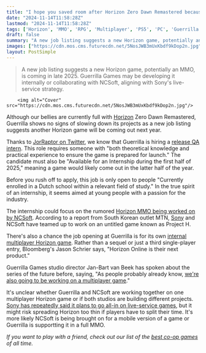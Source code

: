 ```yaml
---
title: "I hope you saved room after Horizon Zero Dawn Remastered because the Horizon MMO could be on its way as early as next year"
date: "2024-11-14T11:58:28Z"
lastmod: "2024-11-14T11:58:28Z"
tags: ['Horizon', 'MMO', 'RPG', 'Multiplayer', 'PS5', 'PC', 'Guerrilla Games', 'Sony', 'NCSoft', 'Live Service']
draft: false
summary: "A new job listing suggests a new Horizon game, potentially an MMO, is coming in late 2025.  Guerrilla Games may be developing it internally or collaborating with NCSoft, aligning with Sony's live-service strategy."
images: ["https://cdn.mos.cms.futurecdn.net/5NosJWB3mUxKbdf9kDop2n.jpg"]
layout: PostSimple
---
```

> A new job listing suggests a new Horizon game, potentially an MMO, is coming in late 2025.  Guerrilla Games may be developing it internally or collaborating with NCSoft, aligning with Sony's live-service strategy.


        <img alt="Cover" src="https://cdn.mos.cms.futurecdn.net/5NosJWB3mUxKbdf9kDop2n.jpg"/>
        
Although our bellies are currently full with [Horizon](https://www.gamesradar.com/games/rpg/horizon/) Zero Dawn Remastered, Guerrilla shows no signs of slowing down its projects as a new job listing suggests another Horizon game will be coming out next year.

Thanks to [<u>JorRaptor on Twitter</u>](https://x.com/Jorraptor/status/1856757437006827810), we know that Guerrilla is hiring a [release QA intern](https://www.guerrilla-games.com/join/release-qa-intern/7683558002). This role requires someone with "both theoretical knowledge and practical experience to ensure the game is prepared for launch." The candidate must also be "Available for an Internship during the first half of 2025," meaning a game would likely come out in the latter half of the year.

Before you rush off to apply, this job is only open to people "Currently enrolled in a Dutch school within a relevant field of study." In the true spirit of an internship, it seems aimed at young people with a passion for the industry.

The internship could focus on the rumored [Horizon MMO ](https://www.gamesradar.com/horizon-mmo-reportedly-in-the-works-between-sony-and-south-korean-studio-ncsoft/)[<u>being worked on by NCSoft</u>](https://www.gamesradar.com/horizon-mmo-reportedly-in-the-works-between-sony-and-south-korean-studio-ncsoft/). According to a report from South Korean outlet MTN, [Sony](https://www.gamesradar.com/tag/sony/) and NCSoft have teamed up to work on an untitled game known as Project H.

There's also a chance the job opening at Guerrilla is for its own [<u>internal multiplayer Horizon game</u>](https://www.gamesradar.com/games/horizon/horizon-zero-dawn-developers-next-game-may-be-horizon-online-as-a-third-single-player-game-looks-a-ways-off/). Rather than a sequel or just a third single-player entry, Bloomberg's Jason Schrier says, "Horizon Online is their next product."

Guerrilla Games studio director Jan-Bart van Beek has spoken about the series of the future before, saying, "As people probably already know, [<u>we're also going to be working on a multiplayer game</u>](https://www.gamesradar.com/the-horizon-series-is-only-just-getting-started-as-developer-has-a-pipeline-of-16-plans/)."

It's unclear whether Guerrilla and NCSoft are working together on one multiplayer Horizon game or if both studios are building different projects. [Sony has repeatedly said it plans to go all-in on live-service games](https://www.gamesradar.com/games/fps/sony-leads-say-the-company-gained-a-lot-of-experience-from-concords-failure-and-will-have-to-do-more-user-testing-or-internal-evaluation-in-the-future/), but it might risk spreading Horizon too thin if players have to split their time. It's more likely NCSoft is being brought on for a mobile version of a game or Guerrilla is supportting it in a full MMO.

*If you want to play with a friend, check out our list of the *[<u><em>best co-op games</em></u>](https://www.gamesradar.com/best-co-op-games/)* of all time.*
        